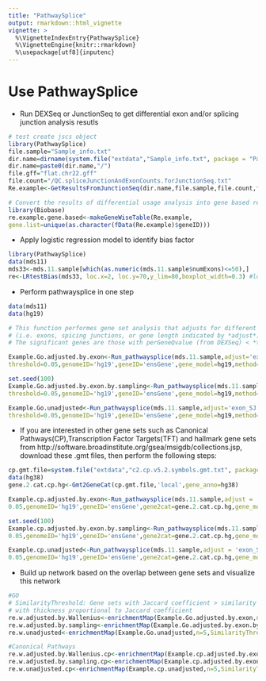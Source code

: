 ```yaml
---
title: "PathwaySplice"
output: rmarkdown::html_vignette
vignette: >
  %\VignetteIndexEntry{PathwaySplice}
  %\VignetteEngine{knitr::rmarkdown}
  %\usepackage[utf8]{inputenc}
---
```


# Use PathwaySplice

+ Run DEXSeq or JunctionSeq to get differential exon and/or splicing junction analysis resutls 

```r

# test create jscs object
library(PathwaySplice)
file.sample="Sample_info.txt"
dir.name=dirname(system.file("extdata","Sample_info.txt", package = "PathwaySplice"))
dir.name=paste0(dir.name,"/")
file.gff="flat.chr22.gff"
file.count="/QC.spliceJunctionAndExonCounts.forJunctionSeq.txt"
Re.example<-GetResultsFromJunctionSeq(dir.name,file.sample,file.count,file.gff)

# Convert the results of differential usage analysis into gene based resutls
library(Biobase)
re.example.gene.based<-makeGeneWiseTable(Re.example,
gene.list=unique(as.character(fData(Re.example)$geneID)))
```
+ Apply logistic regression model to identify bias factor
```r
library(PathwaySplice)
data(mds11)
mds33<-mds.11.sample[which(as.numeric(mds.11.sample$numExons)<=50),]
re<-LRtestBias(mds33, loc.x=2, loc.y=70,y_lim=80,boxplot_width=0.3) #loc.x and loc.y indicates location of p-value
```

+ Perform pathwaysplice in one step
```r

data(mds11)
data(hg19)

# This function performes gene set analysis that adjusts for different number of gene subfeatures 
# (i.e. exons, spicing junctions, or gene length indicated by *adjust*) associated with each gene. 
# The significant genes are those with perGeneQvalue (from DEXSeq) < *threshold*. 

Example.Go.adjusted.by.exon<-Run_pathwaysplice(mds.11.sample,adjust='exon_SJ',sub_feature='E',
threshold=0.05,genomeID='hg19',geneID='ensGene',gene_model=hg19,method='Wallenius')

set.seed(100)
Example.Go.adjusted.by.exon.by.sampling<-Run_pathwaysplice(mds.11.sample,adjust='exon_SJ',sub_feature='E',
threshold=0.05,genomeID='hg19',geneID='ensGene',gene_model=hg19,method='Sampling')

Example.Go.unadjusted<-Run_pathwaysplice(mds.11.sample,adjust='exon_SJ',sub_feature='E',
threshold=0.05,genomeID='hg19',geneID='ensGene',gene_model=hg19,method='Hypergeometric')

```

+ If you are interested in other gene sets such as Canonical Pathways(CP),Transcription Factor Targets(TFT) and hallmark gene sets from http://software.broadinstitute.org/gsea/msigdb/collections.jsp, download these .gmt files, then perform the following steps:
```r

cp.gmt.file=system.file("extdata","c2.cp.v5.2.symbols.gmt.txt", package = "PathwaySplice")
data(hg38)
gene.2.cat.cp.hg<-Gmt2GeneCat(cp.gmt.file,'local',gene_anno=hg38)

Example.cp.adjusted.by.exon<-Run_pathwaysplice(mds.11.sample,adjust = 'exon_SJ',sub_feature='E',
0.05,genomeID='hg19',geneID='ensGene',gene2cat=gene.2.cat.cp.hg,gene_model=hg19,method='Wallenius')

set.seed(100)
Example.cp.adjusted.by.exon.by.sampling<-Run_pathwaysplice(mds.11.sample,adjust = 'exon_SJ',sub_feature='E',
0.05,genomeID='hg19',geneID='ensGene',gene2cat=gene.2.cat.cp.hg,gene_model=hg19,method='Sampling')

Example.cp.unadjusted<-Run_pathwaysplice(mds.11.sample,adjust = 'exon_SJ',sub_feature='E',
0.05,genomeID='hg19',geneID='ensGene',gene2cat=gene.2.cat.cp.hg,gene_model=hg19,method='Hypergeometric')

```

+ Build up network based on the overlap between gene sets and visualize this network

```r
#GO
# SimilarityThreshold: Gene sets with Jaccard coefficient > similarity threshold are connected by a line,
# with thickness proportional to Jaccard coefficient    
re.w.adjusted.by.Wallenius<-enrichmentMap(Example.Go.adjusted.by.exon,n=5,SimilarityThreshold=0)
re.w.adjusted.by.sampling<-enrichmentMap(Example.Go.adjusted.by.exon.by.sampling,n=5,SimilarityThreshold=0)
re.w.unadjusted<-enrichmentMap(Example.Go.unadjusted,n=5,SimilarityThreshold=0)

#Canonical Pathways
re.w.adjusted.by.Wallenius.cp<-enrichmentMap(Example.cp.adjusted.by.exon,n=5,SimilarityThreshold=0)
re.w.adjusted.by.sampling.cp<-enrichmentMap(Example.cp.adjusted.by.exon.by.sampling,n=5,SimilarityThreshold=0)
re.w.unadjusted.cp<-enrichmentMap(Example.cp.unadjusted,n=5,SimilarityThreshold=0)
```